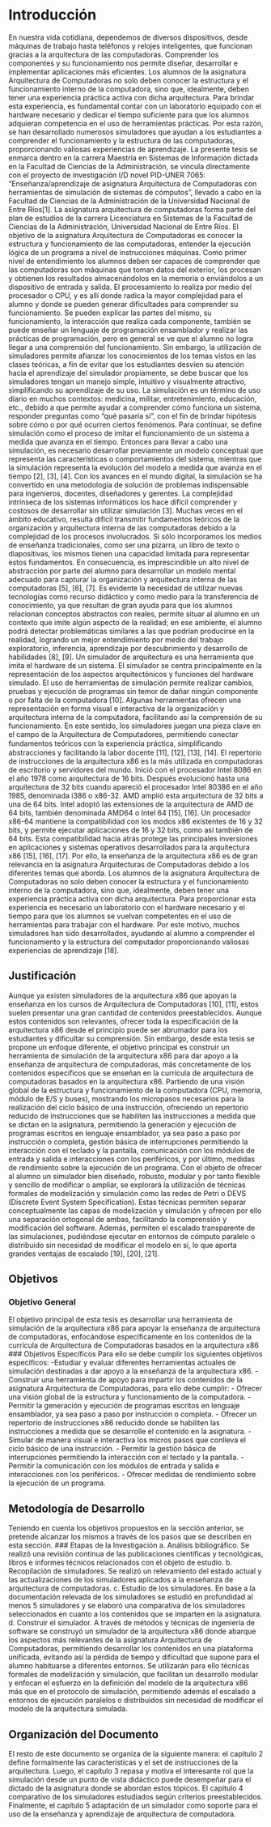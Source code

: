 # Introducción
En nuestra vida cotidiana, dependemos de diversos dispositivos, desde máquinas de trabajo hasta teléfonos y relojes inteligentes, que funcionan gracias a la arquitectura de las computadoras. Comprender los componentes y su funcionamiento nos permite diseñar, desarrollar e implementar aplicaciones más eficientes.
Los alumnos de la asignatura Arquitectura de Computadoras no solo deben conocer la estructura y el funcionamiento interno de la computadora, sino que, idealmente, deben tener una experiencia práctica activa con dicha arquitectura. 
Para brindar esta experiencia, es fundamental contar con un laboratorio equipado con el hardware necesario y dedicar el tiempo suficiente para que los alumnos adquieran competencia en el uso de herramientas prácticas. Por esta razón, se han desarrollado numerosos simuladores que ayudan a los estudiantes a comprender el funcionamiento y la estructura de las computadoras, proporcionando valiosas experiencias de aprendizaje.
La presente tesis se enmarca dentro en la carrera Maestría en Sistemas de Información dictada en la Facultad de Ciencias de la Administración, se vincula directamente con el proyecto de investigación I/D novel PID-UNER 7065: “Enseñanza/aprendizaje de asignatura Arquitectura de Computadoras con herramientas de simulación de sistemas de cómputos”,  llevado a cabo en la Facultad de Ciencias de la Administración de la Universidad Nacional de Entre Ríos[1]. 
La asignatura arquitectura de computadoras forma parte del plan de estudios de la carrera Licenciatura en Sistemas de la Facultad de Ciencias de la Administración, Universidad Nacional de Entre Ríos. El objetivo de la asignatura Arquitectura de Computadoras es conocer la estructura y funcionamiento de las computadoras, entender la ejecución lógica de un programa a nivel de instrucciones máquinas. 
Como primer nivel de entendimiento los alumnos deben ser capaces de comprender que las computadoras son máquinas que toman datos del exterior, los procesan y obtienen los resultados almacenándolos en la memoria o enviándolos a un dispositivo de entrada y salida.
El procesamiento lo realiza por medio del procesador o CPU, y es allí donde radica la mayor complejidad para el alumno y donde se pueden generar dificultades para comprender su funcionamiento.
Se pueden explicar las partes del mismo, su funcionamiento, la interacción que realiza cada componente, también se puede enseñar un lenguaje de programación ensamblador y realizar las prácticas de programación, pero en general se ve que el alumno no logra llegar a una comprensión del funcionamiento.
Sin embargo, la utilización de simuladores permite afianzar los conocimientos de los temas vistos en las clases teóricas, a fin de evitar que los estudiantes desvíen su atención hacia el aprendizaje del simulador propiamente, se debe buscar que los simuladores tengan un manejo simple, intuitivo y visualmente atractivo, simplificando su aprendizaje de su uso.
La simulación es un término de uso diario en muchos contextos: medicina, militar, entretenimiento, educación, etc., debido a que permite ayudar a comprender cómo funciona un sistema, responder preguntas como "qué pasaría si", con el fin de brindar hipótesis sobre cómo o por qué ocurren ciertos fenómenos.
Para continuar, se define simulación como el proceso de imitar el funcionamiento de un sistema a medida que avanza en el tiempo. Entonces para llevar a cabo una simulación, es necesario desarrollar previamente un modelo conceptual que representa las características o comportamientos del sistema, mientras que la simulación representa la evolución del modelo a medida que avanza en el tiempo [2], [3], [4].
Con los avances en el mundo digital, la simulación se ha convertido en una metodología de solución de problemas indispensable para ingenieros, docentes, diseñadores y gerentes. La complejidad intrínseca de los sistemas informáticos los hace difícil comprender y costosos de desarrollar sin utilizar simulación [3].
Muchas veces en el ámbito educativo, resulta difícil transmitir fundamentos teóricos de la organización y arquitectura interna de las computadoras debido a la complejidad de los procesos involucrados. Si sólo incorporamos los medios de enseñanza tradicionales, como ser una pizarra, un libro de texto o diapositivas, los mismos tienen una capacidad limitada para representar estos fundamentos. En consecuencia, es imprescindible un alto nivel de abstracción por parte del alumno para desarrollar un modelo mental adecuado para capturar la organización y arquitectura interna de las computadoras [5], [6], [7]. 
Es evidente la necesidad de utilizar nuevas tecnologías como recurso didáctico y como medio para la transferencia de conocimiento, ya que resultan de gran ayuda para que los alumnos relacionan conceptos abstractos con reales, permite situar al alumno en un contexto que imite algún aspecto de la realidad; en ese ambiente, el alumno podrá detectar problemáticas similares a las que podrían producirse en la realidad, logrando un mejor entendimiento por medio del trabajo exploratorio, inferencia, aprendizaje por descubrimiento y desarrollo de habilidades [8], [9].
Un simulador de arquitectura es una herramienta que imita el hardware de un sistema. El simulador se centra principalmente en la representación de los aspectos arquitectónicos y funciones del hardware simulado. El uso de herramientas de simulación permite realizar cambios, pruebas y ejecución de programas sin temor de dañar ningún componente o por falta de la computadora [10]. 
Algunas herramientas ofrecen una representación en forma visual e interactiva de la organización y arquitectura interna de la computadora, facilitando así la comprensión de su funcionamiento. En este sentido, los simuladores juegan una pieza clave en el campo de la Arquitectura de Computadores, permitiendo conectar fundamentos teóricos con la experiencia práctica, simpliﬁcando abstracciones y facilitando la labor docente [11], [12], [13], [14].
El repertorio de instrucciones de la arquitectura x86 es la más utilizada en computadoras de escritorio y servidores del mundo. Inició con el procesador Intel 8086 en el año 1978 como arquitectura de 16 bits. Después evolucionó hasta una arquitectura de 32 bits cuando apareció el procesador Intel 80386 en el año 1985, denominada  i386 o x86-32. AMD amplió esta arquitectura de 32 bits a una de 64 bits. Intel adoptó las extensiones de la arquitectura de AMD de 64 bits, también denominada AMD64 o Intel 64 [15], [16].
Un procesador x86-64 mantiene la compatibilidad con los modos x86 existentes de 16 y 32 bits, y permite ejecutar aplicaciones de 16 y 32 bits, como así también de 64 bits. Esta compatibilidad hacia atrás protege las principales inversiones en aplicaciones y sistemas operativos desarrollados para la arquitectura x86 [15], [16], [17].
Por ello, la enseñanza de la arquitectura x86 es de gran relevancia en la asignatura Arquitecturas de Computadoras debido a los diferentes temas que aborda.
Los alumnos de la asignatura Arquitectura de Computadoras no solo deben conocer la estructura y el funcionamiento interno de la computadora, sino que, idealmente, deben tener una experiencia práctica activa con dicha arquitectura. 
Para proporcionar esta experiencia es necesario un laboratorio con el hardware necesario y el tiempo para que los alumnos se vuelvan competentes en el uso de herramientas para trabajar con el hardware. Por este motivo, muchos simuladores han sido desarrollados, ayudando al alumno a comprender el funcionamiento y la estructura del computador proporcionando valiosas experiencias de aprendizaje [18]. 

## Justificación
Aunque ya existen simuladores de la arquitectura x86 que apoyan la enseñanza en los cursos de Arquitectura de Computadoras [10], [11], estos suelen presentar una gran cantidad de contenidos preestablecidos. Aunque estos contenidos son relevantes, ofrecer toda la especificación de la arquitectura x86 desde el principio puede ser abrumador para los estudiantes y dificultar su comprensión.
Sin embargo, desde esta tesis se propone un enfoque diferente, el objetivo principal es construir un herramienta de simulación de la arquitectura x86 para dar apoyo a la enseñanza de arquitectura de computadoras, más concretamente de los contenidos específicos que se enseñan en la currícula de arquitectura de computadoras basados en la arquitectura x86. Partiendo de una visión global de la estructura y funcionamiento de la computadora (CPU, memoria, módulo de E/S y buses), mostrando los micropasos necesarios para la realización del ciclo básico de una instrucción, ofreciendo un repertorio reducido de instrucciones que se habiliten las instrucciones a medida que se dictan en la asignatura, permitiendo la generación y ejecución de programas escritos en lenguaje ensamblador, ya sea paso a paso por instrucción o completa, gestión básica de interrupciones permitiendo la interacción con el teclado y la pantalla, comunicación con los módulos de entrada y salida e interacciones con los periféricos, y por último, medidas de rendimiento sobre la ejecución de un programa.
Con el objeto de ofrecer al alumno un simulador bien diseñado, robusto, modular y por tanto flexible y sencillo de modificar o ampliar, se explorará la utilización de técnicas formales de modelización y simulación como las redes de Petri o DEVS (Discrete Event System Specification). Estas técnicas permiten separar conceptualmente las capas de modelización y simulación y ofrecen por ello una separación ortogonal de ambas, facilitando la comprensión y modificación del software. Además, permiten el escalado transparente de las simulaciones, pudiéndose ejecutar en entornos de cómputo paralelo o distribuido sin necesidad de modificar el modelo en sí, lo que aporta grandes ventajas de escalado [19], [20], [21].

## Objetivos
### Objetivo General
El objetivo principal de esta tesis es desarrollar una herramienta de simulación de la arquitectura x86 para apoyar la enseñanza de arquitectura de computadoras, enfocándose específicamente en los contenidos de la currícula de Arquitectura de Computadoras basados en la arquitectura x86
### Objetivos Específicos
Para ello se debe cumplir los siguientes objetivos específicos:
-Estudiar y evaluar diferentes herramientas actuales de simulación destinadas a dar apoyo a la enseñanza de la arquitectura x86.
-Construir una herramienta de apoyo para impartir los contenidos de la asignatura Arquitectura de Computadoras, para ello debe cumplir:
  - Ofrecer una visión global de la estructura y funcionamiento de la computadora.
  - Permitir la generación y ejecución de programas escritos en lenguaje ensamblador, ya sea paso a paso por instrucción o completa.
  - Ofrecer un repertorio de instrucciones x86 reducido donde se habiliten las instrucciones a medida que se desarrolle el contenido en la asignatura.
  - Simular de manera visual e interactiva los micros pasos que conlleva el ciclo básico de una instrucción.
  - Permitir la gestión básica de interrupciones permitiendo la interacción con el teclado y la pantalla.
  - Permitir la comunicación con los módulos de entrada y salida e interacciones con los periféricos.
  - Ofrecer medidas de rendimiento sobre la ejecución de un programa.

## Metodología de Desarrollo
Teniendo en cuenta los objetivos propuestos en la sección anterior, se pretende alcanzar los mismos a través de los pasos que se describen en esta sección.
### Etapas de la Investigación
a. Análisis bibliográfico.
Se realizó una revisión continua de las publicaciones científicas y tecnológicas, libros e informes técnicos relacionados con el objeto de estudio.
b. Recopilación de simuladores.
Se realizó un relevamiento del estado actual y las actualizaciones de los simuladores aplicados a la enseñanza de arquitectura de computadoras.
c. Estudio de los simuladores.
En base a la documentación relevada de los simuladores se estudió en profundidad al menos 5 simuladores y se elaboró una comparativa de los simuladores seleccionados en cuanto a los contenidos que se imparten en la asignatura.
d. Construir el simulador.
A través de métodos y técnicas de ingeniería de software se construyó un simulador de la arquitectura x86 donde abarque los aspectos más relevantes de la asignatura Arquitectura de Computadoras, permitiendo desarrollar los contenidos en una plataforma unificada, evitando así la pérdida de tiempo y dificultad que supone para el alumno habituarse a diferentes entornos. Se utilizarán para ello técnicas formales de modelización y simulación, que facilitan un desarrollo modular y enfocan el esfuerzo en la definición del modelo de la arquitectura x86 más que en el protocolo de simulación, permitiendo además el escalado a entornos de ejecución paralelos o distribuidos sin necesidad de modificar el modelo de la arquitectura simulada. 

## Organización del Documento
El resto de este documento se organiza de la siguiente manera: el capítulo 2 define formalmente las características y el set de instrucciones de la arquitectura. Luego, el capítulo 3 repasa y motiva el interesante rol que la simulación desde un punto de vista didáctico puede desempeñar para el dictado de la asignatura donde se abordan estos tópicos. El capítulo 4 comparativo de los simuladores estudiados según criterios preestablecidos. Finalmente, el capítulo 5 adaptación de un simulador como soporte para el uso de la enseñanza y aprendizaje de arquitectura de computadora.